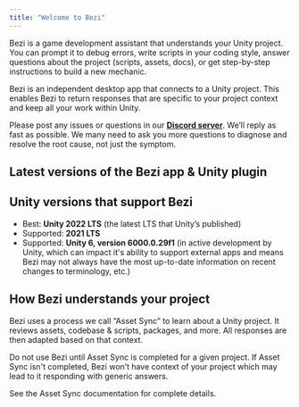 ```yaml
---
title: "Welcome to Bezi"
---
```


Bezi is a game development assistant that understands your Unity project. You can prompt it to debug errors, write scripts in your coding style, answer questions about the project (scripts, assets, docs), or get step-by-step instructions to build a new mechanic.

Bezi is an independent desktop app that connects to a Unity project. This enables Bezi to return responses that are specific to your project context and keep all your work within Unity.

Please post any issues or questions in our [**Discord server**](https://discord.com/invite/UKWB46HTT9). We’ll reply as fast as possible. We many need to ask you more questions to diagnose and resolve the root cause, not just the symptom.

## Latest versions of the Bezi app & Unity plugin

<Card title="Changelog" href="https://docs.bezi.com/bezi/faq/changelog">
  
</Card>

## Unity versions that support Bezi

- Best: **Unity 2022 LTS** (the latest LTS that Unity’s published)
- Supported: **2021 LTS**
- Supported: **Unity 6, version 6000.0.29f1** (in active development by Unity, which can impact it's ability to support external apps and means Bezi may not always have the most up-to-date information on recent changes to terminology, etc.)

## How Bezi understands your project

Bezi uses a process we call “Asset Sync” to learn about a Unity project. It reviews assets, codebase & scripts, packages, and more. All responses are then adapted based on that context.

Do not use Bezi until Asset Sync is completed for a given project. If Asset Sync isn't completed, Bezi won’t have context of your project which may lead to it responding with generic answers.

See the Asset Sync documentation for complete details. 